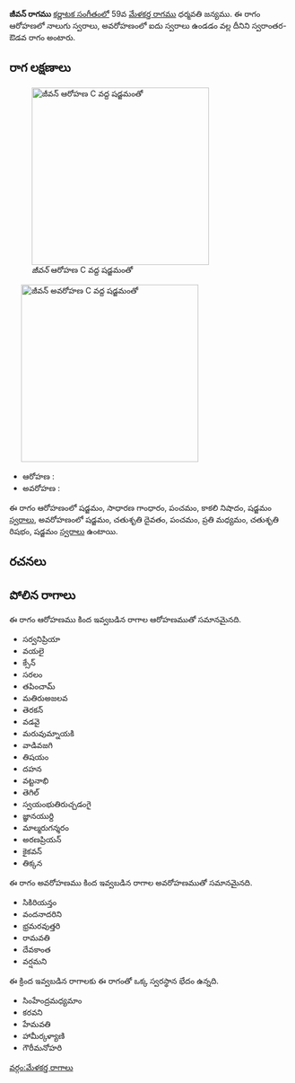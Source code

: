 {{Infobox ragam
	| name          	= జీవన్
	| synonym	    	= 
	| mela          	= 
	| chakra        	= 
	| janaka        	= 
	| type          	= స్వరాంతర-ఔడవ
	| arohanam      	= {{svaraC|S|G2|P|N3|S'}} 
	| avarohanam    	= {{svaraC|S'|D2|P|M2|R2|S}}
	| jeeva         	=
	| chhaya        	=
	| nyasa         	=
	| vishesha      	= 
	| equivalent  		= 
}}
{{కర్ణాటక సంగీత రాగాలు}}
'''జీవన్ రాగము''' [[కర్ణాటక సంగీతం]]లో 59వ [[మేళకర్త రాగము]] ధర్మవతి జన్యము.  ఈ రాగం ఆరోహణలో నాలుగు స్వరాలు, అవరోహణంలో ఐదు స్వరాలు ఉండడం వల్ల దీనిని స్వరాంతర-ఔడవ రాగం అంటారు.


==రాగ లక్షణాలు==
[[Image:jivan_ar_kb2wiki.png|thumb|right|316px|''జీవన్'' ఆరోహణ C వద్ద షడ్జమంతో]]
	[[Image:jivan_av_kb2wiki.png|thumb|right|316px|''జీవన్'' అవరోహణ C వద్ద షడ్జమంతో]]

* ఆరోహణ : {{svaraC|S|G2|P|N3|S'}} 
* అవరోహణ : {{svaraC|S'|D2|P|M2|R2|S}}

ఈ రాగం ఆరోహణంలో షడ్జమం, సాధారణ  గాంధారం, పంచమం, కాకలి  నిషాదం, షడ్జమం [[స్వరాలు]], అవరోహణంలో షడ్జమం, చతుశృతి దైవతం, పంచమం, ప్రతి మధ్యమం, చతుశృతి రిషభం, షడ్జమం [[స్వరాలు]] ఉంటాయి.

==రచనలు==



==పోలిన రాగాలు==
ఈ రాగం ఆరోహణము కింద ఇవ్వబడిన రాగాల ఆరోహణముతో సమానమైనది.
* సర్వనిప్రియా
*  వయలై
* క్సేన్
* సరలం
* తపించామ్
* మతిరుఅజలవ
* తెరకన్
* వడవై
* మరువుమ్నాయకి
* వాడివజగి
* తిషయం
* దహన
* వట్టనాభి
* తెగిల్
* స్వయంభుతిరుచ్చడంగై
*  జ్ఞానయుర్ది
* మాల్మరుగన్శరం
* అరణప్రియన్
* కైకవన్
* తిక్కన

ఈ రాగం అవరోహణము కింద ఇవ్వబడిన రాగాల అవరోహణముతో సమానమైనది.
* సికిరియన్తం
* వందనాదరిని
* భ్రమరవుత్తరి
* రామవతి
* దేవకాంత
* వర్షమని

ఈ క్రింద ఇవ్వబడిన రాగాలకు ఈ రాగంతో ఒక్క స్వరస్థాన భేదం ఉన్నది.
* సింహేంద్రమధ్యమాం
* కరవని
* హేమవతి
*  హామీర్కళ్యాణి
* గౌరీమనోహరి



[[వర్గం:మేళకర్త రాగాలు]]